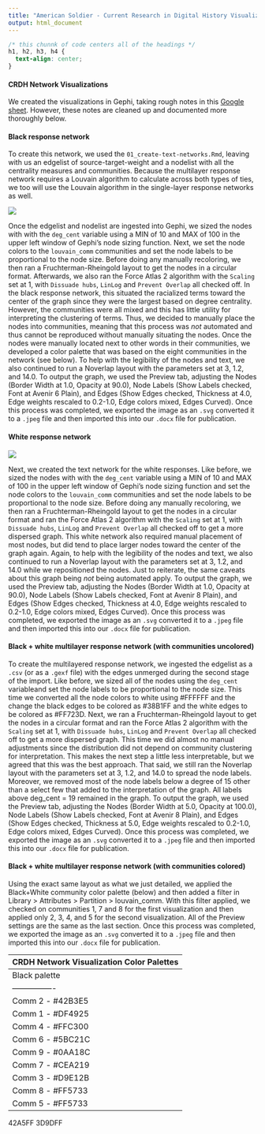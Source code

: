 ```yaml
---
title: "American Soldier - Current Research in Digital History Visualizations"
output: html_document
---
```


```css
/* this chunnk of code centers all of the headings */
h1, h2, h3, h4 {
  text-align: center;
}
```

#### CRDH Network Visualizations 

We created the visualizations in Gephi, taking rough notes in this [Google sheet](https://docs.google.com/spreadsheets/d/1LxBJ58I9SMrsbnE03cMdyXT7a6zRg8o3hNqjQ58lIs0/edit#gid=0). However, these notes are cleaned up and documented more thoroughly below. 

#### Black response network  

To create this network, we used the `01_create-text-networks.Rmd`, leaving with us an edgelist of source-target-weight and a nodelist with all the centrality measures and communities. Because the multilayer response network requires a Louvain algorithm to calculate across both types of ties, we too will use the Louvain algorithm in the single-layer response networks as well. 

![](~/git/american-soldier-crdh/static/black_comms.jpg)

Once the edgelist and nodelist are ingested into Gephi, we sized the nodes with with the `deg_cent` variable using a MIN of 10 and MAX of 100 in the upper left window of Gephi's node sizing function. Next, we set the node colors to the `louvain_comm` communities and set the node labels to be proportional to the node size. Before doing any manually recoloring, we then ran a Fruchterman-Rheingold layout to get the nodes in a circular format. Afterwards, we also ran the Force Atlas 2 algorithm with the `Scaling` set at 1, with `Dissuade hubs`, `LinLog` and `Prevent Overlap` all checked off. In the black response network, this situated the racialized terms toward the center of the graph since they were the largest based on degree centrality. However, the communities were all mixed and this has little utility for interpreting the clustering of terms. Thus, we decided to manually place the nodes into communities, meaning that this process was *not* automated and thus cannot be reproduced without manually situating the nodes. Once the nodes were manually located next to other words in their communities, we developed a color palette that was based on the eight communities in the network (see below). To help with the legibility of the nodes and text, we also continued to run a Noverlap layout with the parameters set at 3, 1.2, and 14.0. To output the graph, we used the Preview tab, adjusting the Nodes (Border Width at 1.0, Opacity at 90.0), Node Labels (Show Labels checked, Font at Avenir 6 Plain), and Edges (Show Edges checked, Thickness at 4.0, Edge weights rescaled to 0.2-1.0, Edge colors mixed, Edges Curved). Once this process was completed, we exported the image as an `.svg` converted it to a `.jpeg` file and then imported this into our `.docx` file for publication. 

#### White response network 

![](~/git/american-soldier-crdh/static/white_comms.jpg)

Next, we created the text network for the white responses. Like before, we sized the nodes with with the `deg_cent` variable using a MIN of 10 and MAX of 100 in the upper left window of Gephi's node sizing function and set the node colors to the `louvain_comm` communities and set the node labels to be proportional to the node size. Before doing any manually recoloring, we then ran a Fruchterman-Rheingold layout to get the nodes in a circular format and ran the Force Atlas 2 algorithm with the `Scaling` set at 1, with `Dissuade hubs`, `LinLog` and `Prevent Overlap` all checked off to get a more dispersed graph. This white network also required manual placement of most nodes, but did tend to place larger nodes toward the center of the graph again. Again, to help with the legibility of the nodes and text, we also continued to run a Noverlap layout with the parameters set at 3, 1.2, and 14.0 while we repositioned the nodes. Just to reiterate, the same caveats about this graph being *not* being automated apply. To output the graph, we used the Preview tab, adjusting the Nodes (Border Width at 1.0, Opacity at 90.0), Node Labels (Show Labels checked, Font at Avenir 8 Plain), and Edges (Show Edges checked, Thickness at 4.0, Edge weights rescaled to 0.2-1.0, Edge colors mixed, Edges Curved). Once this process was completed, we exported the image as an `.svg` converted it to a `.jpeg` file and then imported this into our `.docx` file for publication. 

#### Black + white multilayer response network (with communities uncolored)

To create the multilayered response network, we ingested the edgelist as a `.csv` (or as a `.gexf` file) with the edges unmerged during the second stage of the import. Like before, we sized all of the nodes using the `deg_cent` variableand set the node labels to be proportional to the node size. This time we converted all the node colors to white using #FFFFFF and the change the black edges to be colored as #38B1FF and the white edges to be colored as #FF723D. Next, we ran a Fruchterman-Rheingold layout to get the nodes in a circular format and ran the Force Atlas 2 algorithm with the `Scaling` set at 1, with `Dissuade hubs`, `LinLog` and `Prevent Overlap` all checked off to get a more dispersed graph. This time we did almost no manual adjustments since the distribution did not depend on community clustering for interpretation. This makes the next step a little less interpretable, but we agreed that this was the best approach. That said, we still ran the Noverlap layout with the parameters set at 3, 1.2, and 14.0 to spread the node labels. Moreover, we removed most of the node labels below a degree of 15 other than a select few that added to the interpretation of the graph. All labels above deg_cent = 19 remained in the graph. To output the graph, we used the Preview tab, adjusting the Nodes (Border Width at 5.0, Opacity at 100.0), Node Labels (Show Labels checked, Font at Avenir 8 Plain), and Edges (Show Edges checked, Thickness at 5.0, Edge weights rescaled to 0.2-1.0, Edge colors mixed, Edges Curved). Once this process was completed, we exported the image as an `.svg` converted it to a `.jpeg` file and then imported this into our `.docx` file for publication. 

#### Black + white multilayer response network (with communities colored)

Using the exact same layout as what we just detailed, we applied the Black+White community color palette (below) and then added a filter in Library > Attributes > Partition > louvain_comm. With this filter applied, we checked on communities 1, 7 and 8 for the first visualization and then applied only 2, 3, 4, and 5 for the second visualization. All of the Preview settings are the same as the last section. Once this process was completed, we exported the image as an `.svg` converted it to a `.jpeg` file and then imported this into our `.docx` file for publication. 


| CRDH Network Visualization Color Palettes                                   |
| --------------------------------------------------------------------------- |
| Black palette    | White palette    | Black+White edges | Black+White comms | 
| ---------------- | ---------------- | ----------------- | ----------------- |
| Comm 2 - #42B3E5 | Comm 4 - #FFC300 | Black - #38B1FF   | Comm 2 - #42B3E5  |     
| Comm 1 - #DF4925 | Comm 7 - #5BC21C | White - #FF723D   | Comm 3 - #D9E12B  |
| Comm 4 - #FFC300 | Comm 3 - #D9E12B | ^ original        | Comm 1 - #FFC300  |
| Comm 6 - #5BC21C | Comm 5 - #42B3E5 | Black - #03A8FF   | Comm 6 - #5BC21C  | 
| Comm 9 - #0AA18C | Comm 6 - #0AA18C | White - #FF4C00   | Comm 5 - #FF5733  |
| Comm 7 - #CEA219 | Comm 1 - #DF4925 | ^ blk version     | Comm 8 - #DF4925  |
| Comm 3 - #D9E12B | Comm 2 - #E6632B |                   | Comm 4 - #0AA18C  | 
| Comm 8 - #FF5733 | Comm 8 - #FFC300 |                   | Comm 7 - #143366  |
| Comm 5 - #FF5733 |                  | ^ gizmo version   |                   |

42A5FF
3D9DFF



